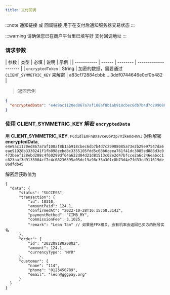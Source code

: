 ```yaml
---
title: 支付回调
---
```



:::note
通知链接 或 回调链接 用于在支付后通知服务器交易状态
:::

:::warning
请确保您已在商户平台里已填写好 支付回调地址
:::

### 请求参数

| 参数   |  类型  | 必填 | 说明               |     示例      |
| ----------- | ------ | -------- | -------------------- |
| `encryptedToken`        | String | 加密的数据，需要通过 `CLIENT_SYMMETRIC_KEY` 来解密     |   a83cf72884cbbb....3ddf0744646e0cf0b482            |

> 返回示例

```json
{
  "encryptedData": "e4e9ac1120ed867a7af108af8b1ab918cbec6db7b4d7c29908085a73e2b29e97547da6eae91928b3330241f1fb898eebd8c3355105fdd5c68b6ceea761f41dc3085ed888d3c0473beef128ebd208c4f60299df64a622d04d21d81513c02e2d47bfcce2a6c246eabcc1c823aaf3d9133004cf7c4c08236395a05dc19a98c33a301c8b73d4e7fd33cd911619de86dfdb45",
}
```

### 使用 CLIENT_SYMMETRIC_KEY 解密 `encryptedData`

用 **CLIENT_SYMMETRIC_KEY**, `PCd1dlEmFnBXaVce06Pzp7Vike0oHnVJ`
对称解密 **encryptedData**,  `e4e9ac1120ed867a7af108af8b1ab918cbec6db7b4d7c29908085a73e2b29e97547da6eae91928b3330241f1fb898eebd8c3355105fdd5c68b6ceea761f41dc3085ed888d3c0473beef128ebd208c4f60299df64a622d04d21d81513c02e2d47bfcce2a6c246eabcc1c823aaf3d9133004cf7c4c08236395a05dc19a98c33a301c8b73d4e7fd33cd911619de86dfdb45`  

解密后获取值为

```
{
  "data": {
      "status": "SUCCESS",
      "transaction": {
          "id": 10310,
          "amountPaid": 124.1,
          "confirmedAt": "2022-10-28T16:15:58.314Z",
          "paymentMethod": "CIMB_MY",
          "commissionFee": 3.1025,
          "remark": "Leon Tan" // 如果是FPX相关，会有机率会返回已买方的账号实名
      },
      "order": {
          "id": "20220918020002",
          "amount": 124.1,
          "currencyType": "MYR"
      },
      "customer": {
          "name": "114",
          "phone": "0123456789",
          "email": "leon@gggpay.org"
      }
  }
}
```
